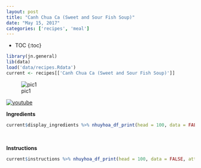```yaml
---
layout: post
title: "Canh Chua Ca (Sweet and Sour Fish Soup)"
date: "May 15, 2017"
categories: ['recipes', 'meal']
---
```


* TOC
{:toc}

```r
library(jn.general)
lib(data)
load('data/recipes.Rdata')
current <- recipes[['Canh Chua Ca (Sweet and Sour Fish Soup)']]
```

![pic1](http://jnguyen92.github.io/nhuyhoa/figure/food/Canh Chua Ca.JPG)

[![youtube](http://img.youtube.com/vi/hrJyKrzsjNs/0.jpg)](http://www.youtube.com/watch?v=hrJyKrzsjNs)


**Ingredients**

```r
current$display_ingredients %>% nhuyhoa_df_print(head = 100, data = FALSE, attribute = "class = \"presenttab\"")
```

<br>

**Instructions**

```r
current$instructions %>% nhuyhoa_df_print(head = 100, data = FALSE, attribute = "class = \"presenttabnoh\"")
```

